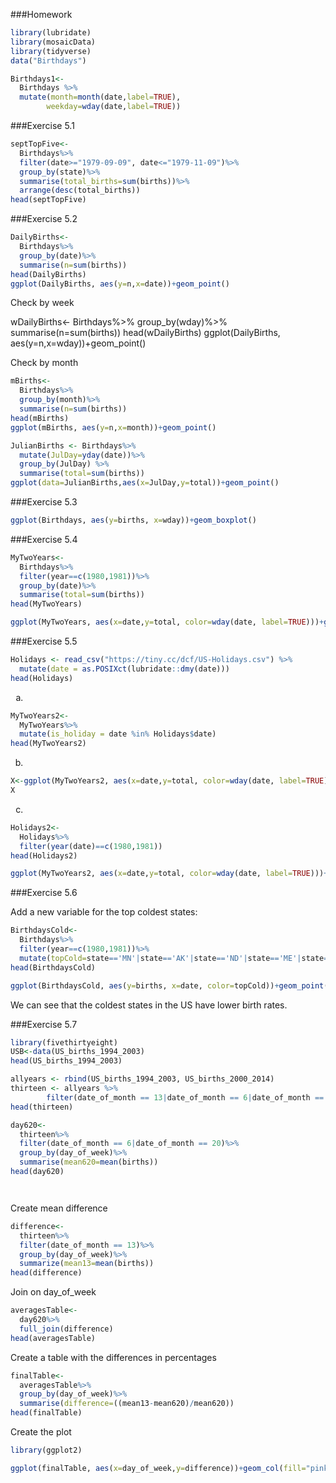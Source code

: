 
###Homework
```r
library(lubridate)
library(mosaicData)
library(tidyverse)
data("Birthdays")
```

```r
Birthdays1<-
  Birthdays %>%
  mutate(month=month(date,label=TRUE),
        weekday=wday(date,label=TRUE))
```
###Exercise 5.1
```r
septTopFive<-
  Birthdays%>%
  filter(date>="1979-09-09", date<="1979-11-09")%>%
  group_by(state)%>%
  summarise(total_births=sum(births))%>%
  arrange(desc(total_births))
head(septTopFive)
```


###Exercise 5.2

```r
DailyBirths<-
  Birthdays%>%
  group_by(date)%>%
  summarise(n=sum(births))
head(DailyBirths)
ggplot(DailyBirths, aes(y=n,x=date))+geom_point()
```

Check by week

wDailyBirths<-
  Birthdays%>%
  group_by(wday)%>%
  summarise(n=sum(births))
head(wDailyBirths)
ggplot(DailyBirths, aes(y=n,x=wday))+geom_point()


Check by month
```r
mBirths<-
  Birthdays%>%
  group_by(month)%>%
  summarise(n=sum(births))
head(mBirths)
ggplot(mBirths, aes(y=n,x=month))+geom_point()
```

```r
JulianBirths <- Birthdays%>%
  mutate(JulDay=yday(date))%>%
  group_by(JulDay) %>%
  summarise(total=sum(births)) 
ggplot(data=JulianBirths,aes(x=JulDay,y=total))+geom_point()
```

###Exercise 5.3 
```r
ggplot(Birthdays, aes(y=births, x=wday))+geom_boxplot()
```

###Exercise 5.4 
```r
MyTwoYears<-
  Birthdays%>%
  filter(year==c(1980,1981))%>%
  group_by(date)%>%
  summarise(total=sum(births))
head(MyTwoYears)
```

```r
ggplot(MyTwoYears, aes(x=date,y=total, color=wday(date, label=TRUE)))+geom_point()

```

###Exercise 5.5 

```r
Holidays <- read_csv("https://tiny.cc/dcf/US-Holidays.csv") %>%
  mutate(date = as.POSIXct(lubridate::dmy(date)))
head(Holidays)
```
a) 
```r
MyTwoYears2<-
  MyTwoYears%>%
  mutate(is_holiday = date %in% Holidays$date)
head(MyTwoYears2)
```
b)
```r
X<-ggplot(MyTwoYears2, aes(x=date,y=total, color=wday(date, label=TRUE),shape=is_holiday))+geom_point()
X
```
c) 
```r
Holidays2<-
  Holidays%>%
  filter(year(date)==c(1980,1981))
head(Holidays2)
```

```r
ggplot(MyTwoYears2, aes(x=date,y=total, color=wday(date, label=TRUE)))+geom_point()+geom_text(data=Holidays2, aes(x=date, y=4000, label=holiday),angle=90)

```
###Exercise 5.6

Add a new variable for the top coldest states:
```r
BirthdaysCold<-
  Birthdays%>%
  filter(year==c(1980,1981))%>%
  mutate(topCold=state=='MN'|state=='AK'|state=='ND'|state=='ME'|state=='WY'|state=='MT'|state=='VT'|state=='WI'|state=='NH')
head(BirthdaysCold)
```

```r
ggplot(BirthdaysCold, aes(y=births, x=date, color=topCold))+geom_point()

```

We can see that the coldest states in the US have lower birth rates. 

###Exercise 5.7
```r
library(fivethirtyeight)
USB<-data(US_births_1994_2003)
head(US_births_1994_2003)
```

```r
allyears <- rbind(US_births_1994_2003, US_births_2000_2014)
thirteen <- allyears %>%
        filter(date_of_month == 13|date_of_month == 6|date_of_month == 20)
head(thirteen)
```


```r
day620<-
  thirteen%>%
  filter(date_of_month == 6|date_of_month == 20)%>%
  group_by(day_of_week)%>%
  summarise(mean620=mean(births))
head(day620)




```

Create mean difference
```r
difference<-
  thirteen%>%
  filter(date_of_month == 13)%>%
  group_by(day_of_week)%>%
  summarize(mean13=mean(births))
head(difference)
```

Join on day_of_week

```r
averagesTable<-
  day620%>%
  full_join(difference)
head(averagesTable)
```

Create a table with the differences in percentages
```r
finalTable<-
  averagesTable%>%
  group_by(day_of_week)%>%
  summarise(difference=((mean13-mean620)/mean620))
head(finalTable)
```

Create the plot
```r
library(ggplot2)
```

```r
ggplot(finalTable, aes(x=day_of_week,y=difference))+geom_col(fill="pink")

``` 


